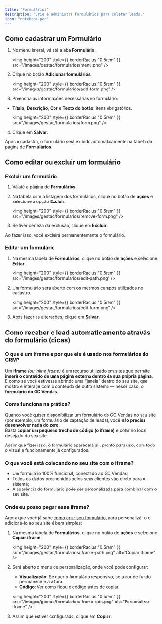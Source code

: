 ```yaml
---
title: "Formulários"
description: "Crie e administre formulários para coletar leads."
icon: "notebook-pen"
---
```


## Como cadastrar um Formulário

1. No menu lateral, vá até a aba **Formulário**.

   <img
     height="200"
     style={{ borderRadius:"0.5rem" }}
     src="/images/gestao/formularios/menu.png"
   />

2. Clique no botão **Adicionar formulários**.

   <img
     height="200"
     style={{ borderRadius:"0.5rem" }}
     src="/images/gestao/formularios/add-form.png"
   />

3. Preencha as informações necessárias no formulário:

- **Título**, **Descrição**, **Cor** e **Texto do botão**: itens obrigatórios.

   <img
     height="200"
     style={{ borderRadius:"0.5rem" }}
     src="/images/gestao/formularios/form.png"
   />

4. Clique em **Salvar**.

Após o cadastro, o formulário será exibido automaticamente na tabela da página de **Formulários**.

## Como editar ou excluir um formulário

### Excluir um formulário

1. Vá até a página de **Formulários**.
2. Na tabela com a listagem dos formulários, clique no botão de **ações** e selecione a opção **Excluir**.

   <img
     height="200"
     style={{ borderRadius:"0.5rem" }}
     src="/images/gestao/formularios/remove-form.png"
   />

3. Se tiver certeza da exclusão, clique em **Excluir**.

<Warning>
  Ao fazer isso, você excluirá permanentemente o formulário.
</Warning>

### Editar um formulário

1. Na mesma tabela de **Formulários**, clique no botão de **ações** e selecione **Editar**.

   <img
     height="200"
     style={{ borderRadius:"0.5rem" }}
     src="/images/gestao/formularios/edit-path.png"
   />

2. Um formulário será aberto com os mesmos campos utilizados no cadastro.

   <img
     height="200"
     style={{ borderRadius:"0.5rem" }}
     src="/images/gestao/formularios/edit-form.png"
   />

3. Após fazer as alterações, clique em **Salvar**.

## Como receber o lead automaticamente através do formulário (dicas)

### O que é um iframe e por que ele é usado nos formulários do CRM?

Um **iframe** *(ou inline frame)* é um recurso utilizado em sites que permite **inserir o conteúdo de uma página externa dentro da sua própria página**.  
É como se você estivesse abrindo uma “janela” dentro do seu site, que mostra e interage com o conteúdo de outro sistema — nesse caso, o **formulário do GC Vendas**.

### Como funciona na prática?

Quando você quiser disponibilizar um formulário do GC Vendas no seu site (por exemplo, um formulário de captação de leads), você **não precisa desenvolver nada do zero**.  
Basta **copiar um pequeno trecho de código (o iframe)** e colar no local desejado do seu site.

Assim que fizer isso, o formulário aparecerá ali, pronto para uso, com todo o visual e funcionamento já configurados.

### O que você está colocando no seu site com o iframe?

- Um formulário 100% funcional, conectado ao GC Vendas;
- Todos os dados preenchidos pelos seus clientes vão direto para o sistema;
- A aparência do formulário pode ser personalizada para combinar com o seu site.

### Onde eu posso pegar esse iframe?

Agora que você já sabe [como criar seu formulário](#como-cadastrar-um-formulário), para personalizá-lo e adicioná-lo ao seu site é bem simples:

1. Na mesma tabela de **Formulários**, clique no botão de **ações** e selecione **Copiar iframe**.

   <img
     height="200"
     style={{ borderRadius:"0.5rem" }}
     src="/images/gestao/formularios/iframe-path.png"
     alt="Copiar iframe"
   />

2. Será aberto o menu de personalização, onde você pode configurar:
   - **Visualização**: Se quer o formulário responsivo, se a cor de fundo permanece e a altura.
   - **Código**: Ver como ficou o código antes de copiar.

   <img
     height="200"
     style={{ borderRadius:"0.5rem" }}
     src="/images/gestao/formularios/iframe-edit.png"
     alt="Personalizar iframe"
   />

3. Assim que estiver configurado, clique em **Copiar**.
